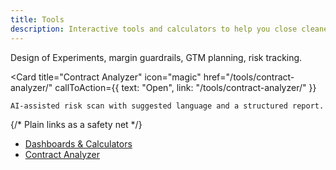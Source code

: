 ```yaml
---
title: Tools
description: Interactive tools and calculators to help you close cleaner deals, faster.
---
```



<CardGrid stagger>
  <Card
    title="Dashboards & Calculators"
    icon="bar-chart"
    href="/tools/dashboards-calculators/"
    callToAction={{ text: "Open", link: "/tools/dashboards-calculators/" }}
  >
    Design of Experiments, margin guardrails, GTM planning, risk tracking.
  </Card>

  <Card
    title="Contract Analyzer"
    icon="magic"
    href="/tools/contract-analyzer/"
    callToAction={{ text: "Open", link: "/tools/contract-analyzer/" }}
  >
    AI-assisted risk scan with suggested language and a structured report.
  </Card>
</CardGrid>

{/* Plain links as a safety net */}
- [Dashboards & Calculators](/tools/dashboards-calculators/)
- [Contract Analyzer](/tools/contract-analyzer/)
